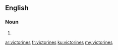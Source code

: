 ==English==

===Noun===
{{head|en|noun plural form}}

# {{plural of|victorine|lang=en}}

[[ar:victorines]]
[[fr:victorines]]
[[ku:victorines]]
[[my:victorines]]